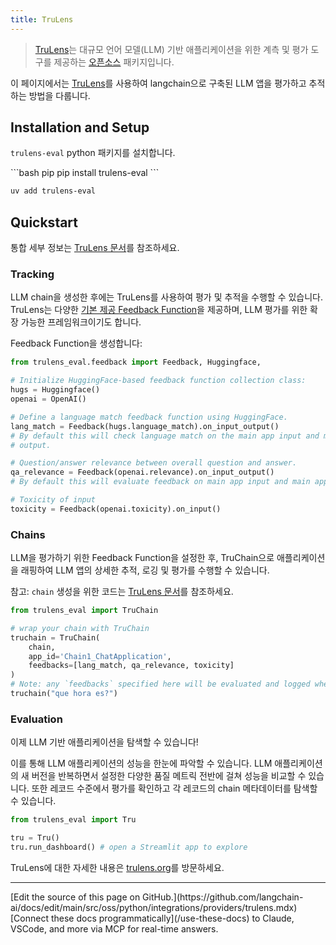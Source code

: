 ```yaml
---
title: TruLens
---
```


>[TruLens](https://trulens.org)는 대규모 언어 모델(LLM) 기반 애플리케이션을 위한 계측 및 평가 도구를 제공하는 [오픈소스](https://github.com/truera/trulens) 패키지입니다.

이 페이지에서는 [TruLens](https://trulens.org)를 사용하여 langchain으로 구축된 LLM 앱을 평가하고 추적하는 방법을 다룹니다.


## Installation and Setup

`trulens-eval` python 패키지를 설치합니다.

<CodeGroup>
```bash pip
pip install trulens-eval
```

```bash uv
uv add trulens-eval
```
</CodeGroup>

## Quickstart

통합 세부 정보는 [TruLens 문서](https://www.trulens.org/trulens_eval/getting_started/quickstarts/langchain_quickstart/)를 참조하세요.

### Tracking

LLM chain을 생성한 후에는 TruLens를 사용하여 평가 및 추적을 수행할 수 있습니다.
TruLens는 다양한 [기본 제공 Feedback Function](https://www.trulens.org/trulens_eval/evaluation/feedback_functions/)을 제공하며,
LLM 평가를 위한 확장 가능한 프레임워크이기도 합니다.

Feedback Function을 생성합니다:

```python
from trulens_eval.feedback import Feedback, Huggingface,

# Initialize HuggingFace-based feedback function collection class:
hugs = Huggingface()
openai = OpenAI()

# Define a language match feedback function using HuggingFace.
lang_match = Feedback(hugs.language_match).on_input_output()
# By default this will check language match on the main app input and main app
# output.

# Question/answer relevance between overall question and answer.
qa_relevance = Feedback(openai.relevance).on_input_output()
# By default this will evaluate feedback on main app input and main app output.

# Toxicity of input
toxicity = Feedback(openai.toxicity).on_input()
```

### Chains

LLM을 평가하기 위한 Feedback Function을 설정한 후, TruChain으로 애플리케이션을 래핑하여
LLM 앱의 상세한 추적, 로깅 및 평가를 수행할 수 있습니다.

참고: `chain` 생성을 위한 코드는
[TruLens 문서](https://www.trulens.org/trulens_eval/getting_started/quickstarts/langchain_quickstart/)를 참조하세요.

```python
from trulens_eval import TruChain

# wrap your chain with TruChain
truchain = TruChain(
    chain,
    app_id='Chain1_ChatApplication',
    feedbacks=[lang_match, qa_relevance, toxicity]
)
# Note: any `feedbacks` specified here will be evaluated and logged whenever the chain is used.
truchain("que hora es?")
```

### Evaluation

이제 LLM 기반 애플리케이션을 탐색할 수 있습니다!

이를 통해 LLM 애플리케이션의 성능을 한눈에 파악할 수 있습니다. LLM 애플리케이션의 새 버전을 반복하면서 설정한 다양한 품질 메트릭 전반에 걸쳐 성능을 비교할 수 있습니다. 또한 레코드 수준에서 평가를 확인하고 각 레코드의 chain 메타데이터를 탐색할 수 있습니다.

```python
from trulens_eval import Tru

tru = Tru()
tru.run_dashboard() # open a Streamlit app to explore
```

TruLens에 대한 자세한 내용은 [trulens.org](https://www.trulens.org/)를 방문하세요.

---

<Callout icon="pen-to-square" iconType="regular">
    [Edit the source of this page on GitHub.](https://github.com/langchain-ai/docs/edit/main/src/oss/python/integrations/providers/trulens.mdx)
</Callout>
<Tip icon="terminal" iconType="regular">
    [Connect these docs programmatically](/use-these-docs) to Claude, VSCode, and more via MCP for    real-time answers.
</Tip>
